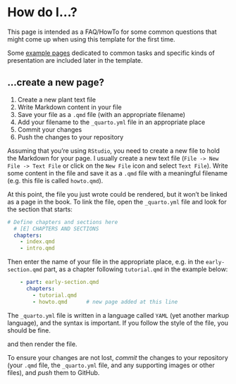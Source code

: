# How do I…?

This page is intended as a FAQ/HowTo for some common questions that might come up when using this template for the first time.

Some [example pages](example_pages.qmd) dedicated to common tasks and specific kinds of presentation are included later in the template.

## …create a new page?

::: { .callout-tip title="tl;dr" }
1. Create a new plant text file
2. Write Markdown content in your file
3. Save your file as a `.qmd` file (with an appropriate filename)
4. Add your filename to the `_quarto.yml` file in an appropriate place
5. Commit your changes
6. Push the changes to your repository
:::

Assuming that you're using `RStudio`, you need to create a new file to hold the Markdown for your page. I usually create a new text file (`File -> New File -> Text File` or click on the `New File` icon and select `Text File`). Write some content in the file and save it as a `.qmd` file with a meaningful filename (e.g. this file is called `howto.qmd`).

At this point, the file you just wrote could be rendered, but it won't be linked as a page in the book. To link the file, open the `_quarto.yml` file and look for the section that starts:

```yaml
# Define chapters and sections here
  # [E] CHAPTERS AND SECTIONS
  chapters:
    - index.qmd
    - intro.qmd
```

Then enter the name of your file in the appropriate place, e.g. in the `early-section.qmd` part, as a chapter following `tutorial.qmd` in the example below:

```yaml
    - part: early-section.qmd
      chapters: 
        - tutorial.qmd
        - howto.qmd      # new page added at this line
```

::: { .callout-warning }
The `_quarto.yml` file is written in a language called `YAML` (yet another markup language), and the syntax is important. If you follow the style of the file, you should be fine.
:::

and then render the file.

::: { .callout-important }
To ensure your changes are not lost, _commit_ the changes to your repository (your `.qmd` file, the `_quarto.yml` file, and any supporting images or other files), and _push_ them to GitHub.
:::